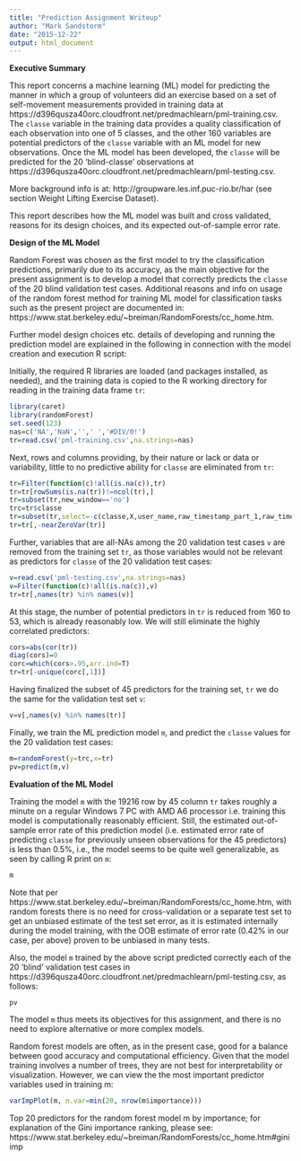 ```yaml
---
title: "Prediction Assignment Writeup"
author: "Mark Sandstorm"
date: "2015-12-22"
output: html_document
---
```

**Executive Summary**

This report concerns a machine learning (ML) model for predicting the manner in which a group of volunteers did an exercise based on a set of self-movement measurements provided in training data at https://d396qusza40orc.cloudfront.net/predmachlearn/pml-training.csv. The `classe` variable in the training data provides a quality classification of each observation into one of 5 classes, and the other 160 variables are potential predictors of the `classe` variable with an ML model for new observations. Once the ML model has been developed, the `classe` will be predicted for the 20 'blind-classe' observations at https://d396qusza40orc.cloudfront.net/predmachlearn/pml-testing.csv. 

More background info is at: http://groupware.les.inf.puc-rio.br/har (see section Weight Lifting Exercise Dataset).

This report describes how the ML model was built and cross validated, reasons for its design choices, and its expected out-of-sample error rate. 

**Design of the ML Model**

Random Forest was chosen as the first model to try the classification predictions, primarily due to its accuracy, as the main objective for the present assignment is to develop a model that correctly predicts the `classe` of the 20 blind validation test cases. Additional reasons and info on usage of the random forest method for training ML model for classification tasks such as the present project are documented in: https://www.stat.berkeley.edu/~breiman/RandomForests/cc_home.htm.

Further model design choices etc. details of developing and running the prediction model are explained in the following in connection with the model creation and execution R script:

Initially, the required R libraries are loaded (and packages installed, as needed), and the training data is copied to the R working directory for reading in the training data frame `tr`:
```r
library(caret)
library(randomForest)
set.seed(123)
nas=c('NA','NaN','',' ','#DIV/0!')
tr=read.csv('pml-training.csv',na.strings=nas)
```
Next, rows and columns providing, by their nature or lack or data or variability, little to no predictive ability for `classe` are eliminated from `tr`:
```r
tr=Filter(function(c)!all(is.na(c)),tr)
tr=tr[rowSums(is.na(tr))!=ncol(tr),]
tr=subset(tr,new_window=='no')
trc=tr$classe
tr=subset(tr,select=-c(classe,X,user_name,raw_timestamp_part_1,raw_timestamp_part_2,cvtd_timestamp,num_window))
tr=tr[,-nearZeroVar(tr)]
```
Further, variables that are all-NAs among the 20 validation test cases `v` are removed from the training set `tr`, as those variables would not be relevant as predictors for `classe` of the 20 validation test cases:
```r
v=read.csv('pml-testing.csv',na.strings=nas)
v=Filter(function(c)!all(is.na(c)),v)
tr=tr[,names(tr) %in% names(v)]
```
At this stage, the number of potential predictors in `tr` is reduced from 160 to 53, which is already reasonably low. We will still eliminate the highly correlated predictors:
```r
cors=abs(cor(tr))
diag(cors)=0
corc=which(cors>.95,arr.ind=T)
tr=tr[-unique(corc[,1])]
```
Having finalized the subset of 45 predictors for the training set, `tr` we do the same for the validation test set `v`:
```r
v=v[,names(v) %in% names(tr)]
```
Finally, we train the ML prediction model `m`, and predict the `classe` values for the 20 validation test cases:
```r
m=randomForest(y=trc,x=tr)
pv=predict(m,v)
```
**Evaluation of the ML Model**

Training the model `m` with the 19216 row by 45 column `tr` takes roughly a minute on a regular Windows 7 PC with AMD A6 processor i.e. training this model is computationally reasonably efficient. Still, the estimated out-of-sample error rate of this prediction model (i.e. estimated error rate of predicting `classe` for previously unseen observations for the 45 predictors) is less than 0.5%, i.e., the model seems to be quite well generalizable, as seen by calling R print on `m`:

```r
m
```
Note that per https://www.stat.berkeley.edu/~breiman/RandomForests/cc_home.htm, with random forests there is no need for cross-validation or a separate test set to get an unbiased estimate of the test set error, as it is estimated internally during the model training, with the OOB estimate of error rate (0.42% in our case, per above) proven to be unbiased in many tests.

Also, the model `m` trained by the above script predicted correctly each of the 20 'blind' validation test cases in https://d396qusza40orc.cloudfront.net/predmachlearn/pml-testing.csv, as follows:

```r
pv
```
The model `m` thus meets its objectives for this assignment, and there is no need to explore alternative or more complex models. 

Random forest models are often, as in the present case, good for a balance between good accuracy and computational efficiency. Given that the model training involves a number of trees, they are not best for interpretability or visualization. However, we can view the the most important predictor variables used in training m:
```r
varImpPlot(m, n.var=min(20, nrow(m$importance)))
```

Top 20 predictors for the random forest model m by importance; for explanation of the Gini importance ranking, please see: https://www.stat.berkeley.edu/~breiman/RandomForests/cc_home.htm#giniimp
